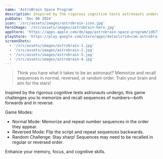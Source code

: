 ```yaml
---
name: 'AstroBrain Space Program'
description: Inspired by the rigorous cognitive tests astronauts undergo, this game challenges you to memorize and recall sequences of numbers—both forwards and in reverse.
pubDate: 'Dec 06 2024'
icon: '/src/assets/images/astrobrain-icon.jpg'
heroImage: '/src/assets/images/astrobrain-hero.jpg'
appStore: 'https://apps.apple.com/de/app/astrobrain-space-program/id6737922303?l=en-GB'
playStore: 'https://play.google.com/store/apps/details?id=com.astrobrainsp&pcampaignid=web_share'
screenShots:
  - '/src/assets/images/astrobrain-1.jpg'
  - '/src/assets/images/astrobrain-2.jpg'
  - '/src/assets/images/astrobrain-3.jpg'
  - '/src/assets/images/astrobrain-4.jpg'
---
```


> Think you have what it takes to be an astronaut? Memorize and recall sequences in normal, reversed, or random order. Train your brain and aim for the stars!

Inspired by the rigorous cognitive tests astronauts undergo, this game challenges you to memorize and recall sequences of numbers—both forwards and in reverse.

Game Modes:

- Normal Mode: Memorize and repeat number sequences in the order they appear.
- Reversed Mode: Flip the script and repeat sequences backwards.
- Random Challenge: Stay sharp! Sequences may need to be recalled in regular or reversed order.

Enhance your memory, focus, and cognitive skills.
